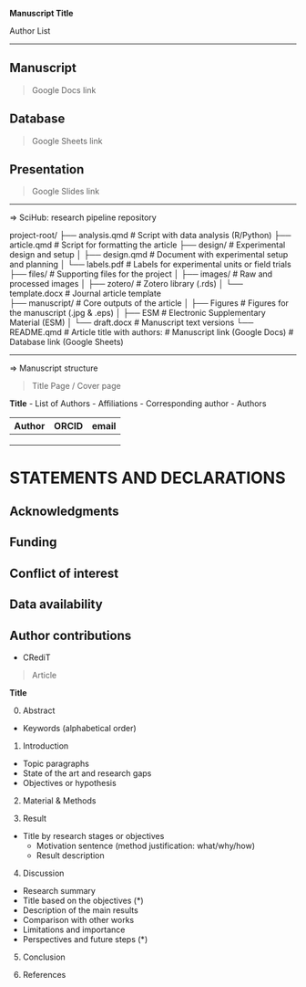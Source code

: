 **Manuscript Title**

Author List

---

## Manuscript

> Google Docs link

## Database

> Google Sheets link

## Presentation

> Google Slides link

---

⇒ SciHub: research pipeline repository

project-root/
  ├── analysis.qmd          # Script with data analysis (R/Python)
  ├── article.qmd           # Script for formatting the article
  ├── design/               # Experimental design and setup
  │   ├── design.qmd            # Document with experimental setup and planning
  │   └── labels.pdf            # Labels for experimental units or field trials
  ├── files/                # Supporting files for the project
  │   ├── images/               # Raw and processed images
  │   ├── zotero/               # Zotero library (.rds)
  │   └── template.docx         # Journal article template  
  ├── manuscript/           # Core outputs of the article
  │   ├── Figures               # Figures for the manuscript (.jpg & .eps)
  │   ├── ESM                   # Electronic Supplementary Material (ESM)
  │   └── draft.docx            # Manuscript text versions
  └── README.qmd            # Article title with authors:
                                # Manuscript link (Google Docs)
                                # Database link (Google Sheets)

---

⇒ Manuscript structure

> Title Page / Cover page

**Title**
- List of Authors
- Affiliations 
- Corresponding author
- Authors

| Author | ORCID | email |
|--------|-------|-------|
|        |       |       |
|        |       |       |
|        |       |       |

# STATEMENTS AND DECLARATIONS

## Acknowledgments
## Funding
## Conflict of interest
## Data availability
## Author contributions
  - CRediT

> Article

**Title**

(00) Abstract
- Keywords (alphabetical order)

(01) Introduction
- Topic paragraphs
- State of the art and research gaps
- Objectives or hypothesis

(02) Material & Methods

(03) Result
- Title by research stages or objectives
  - Motivation sentence (method justification: what/why/how)
  - Result description
  
(04) Discussion
- Research summary
- Title based on the objectives (*)
- Description of the main results
- Comparison with other works
- Limitations and importance
- Perspectives and future steps (*)

(05) Conclusion

(06) References

